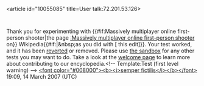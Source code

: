 <article id="10055085" title=User talk:72.201.53.126>
	<talkpage id="10055085" title="User talk:72.201.53.126">
Thank you for experimenting with {{#if:Massively multiplayer online first-person shooter|the page [[:Massively multiplayer online first-person shooter]] on}} Wikipedia{{#if:{{{diff|}}}|&amp;nbsp;as you did with [{{{diff}}} this edit]}}. Your test worked, and it has been [[Help:Reverting|reverted]] or removed. Please use [[Wikipedia:Sandbox|the sandbox]] for any other tests you may want to do. Take a look at the [[Wikipedia:Introduction|welcome page]] to learn more about contributing to our encyclopedia.&lt;!-- Template:Test (first level warning) --&gt;  [[User_talk:Semperf|&lt;font color=&quot;#008000&quot;&gt;&lt;b&gt;&lt;i&gt;semper fictilis&lt;/i&gt;&lt;/b&gt;&lt;/font&gt;]] 19:09, 14 March 2007 (UTC)
	</talkpage>
</article>